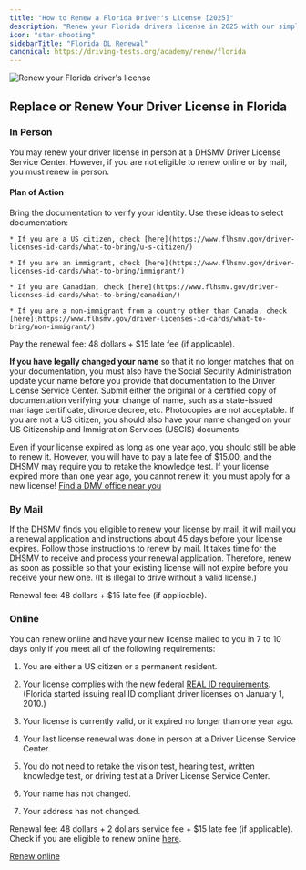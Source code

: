 ```yaml
---
title: "How to Renew a Florida Driver's License [2025]"
description: "Renew your Florida drivers license in 2025 with our simple, step-by-step guide. Find all the necessary requirements, forms, fees, and online renewal options to ensure a hassle-free experience. Stay legal and avoid fines - start your renewal process now!"
icon: "star-shooting"
sidebarTitle: "Florida DL Renewal"
canonical: https://driving-tests.org/academy/renew/florida
---
```


![Renew your Florida driver's license](https://driving-tests.org/wp-content/uploads/2024/07/renew-florida-drivers-license.jpg)

## Replace or Renew Your Driver License in Florida

### In Person

You may renew your driver license in person at a DHSMV Driver License Service Center. However, if you are not eligible to renew online or by mail, you must renew in person.

#### Plan of Action

<Steps>
  <Step title="Step 1">
    Bring the documentation to verify your identity. Use these ideas to select documentation:

    * If you are a US citizen, check [here](https://www.flhsmv.gov/driver-licenses-id-cards/what-to-bring/u-s-citizen/)

    * If you are an immigrant, check [here](https://www.flhsmv.gov/driver-licenses-id-cards/what-to-bring/immigrant/)

    * If you are Canadian, check [here](https://www.flhsmv.gov/driver-licenses-id-cards/what-to-bring/canadian/)

    * If you are a non-immigrant from a country other than Canada, check [here](https://www.flhsmv.gov/driver-licenses-id-cards/what-to-bring/non-immigrant/)
  </Step>

  <Step title="Step 2">
    Pay the renewal fee: 48 dollars + $15 late fee (if applicable).
  </Step>
</Steps>

**If you have legally changed your name** so that it no longer matches that on your documentation, you must also have the Social Security Administration update your name before you provide that documentation to the Driver License Service Center. Submit either the original or a certified copy of documentation verifying your change of name, such as a state-issued marriage certificate, divorce decree, etc. Photocopies are not acceptable. If you are not a US citizen, you should also have your name changed on your US Citizenship and Immigration Services (USCIS) documents.

Even if your license expired as long as one year ago, you should still be able to renew it. However, you will have to pay a late fee of $15.00, and the DHSMV may require you to retake the knowledge test. If your license expired more than one year ago, you cannot renew it; you must apply for a new license!
[Find a DMV office near you](https://driving-tests.org/dmv-near-me/)

### By Mail

If the DHSMV finds you eligible to renew your license by mail, it will mail you a renewal application and instructions about 45 days before your license expires. Follow those instructions to renew by mail. It takes time for the DHSMV to receive and process your renewal application. Therefore, renew as soon as possible so that your existing license will not expire before you receive your new one. (It is illegal to drive without a valid license.)

Renewal fee: 48 dollars + $15 late fee (if applicable).

### Online

You can renew online and have your new license mailed to you in 7 to 10 days only if you meet all of the following requirements:

1. You are either a US citizen or a permanent resident.

2. Your license complies with the new federal [REAL ID requirements](https://www.flhsmv.gov/driver-licenses-id-cards/real-id/). (Florida started issuing real ID compliant driver licenses on January 1, 2010.)

3. Your license is currently valid, or it expired no longer than one year ago.

4. Your last license renewal was done in person at a Driver License Service Center.

5. You do not need to retake the vision test, hearing test, written knowledge test, or driving test at a Driver License Service Center.

6. Your name has not changed.

7. Your address has not changed.

Renewal fee: 48 dollars + 2 dollars service fee + $15 late fee (if applicable).
Check if you are eligible to renew online [here](https://services.flhsmv.gov/virtualoffice/Lobby.aspx).

[Renew online](https://services.flhsmv.gov/virtualoffice/Lobby.aspx)

<Snippet file="renewal-state-block.mdx" />